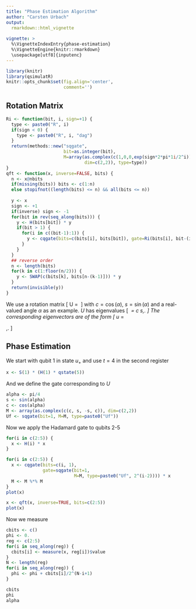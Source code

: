 ```yaml
---
title: "Phase Estimation Algorithm"
author: "Carsten Urbach"
output:
  rmarkdown::html_vignette
    
vignette: >
  %\VignetteIndexEntry{phase-estimation}
  %\VignetteEngine{knitr::rmarkdown}
  \usepackage[utf8]{inputenc}
---
```


```r
library(knitr)
library(qsimulatR)
knitr::opts_chunk$set(fig.align='center',
                      comment='')
```

## Rotation Matrix

```r
Ri <- function(bit, i, sign=+1) {
  type <- paste0("R", i)
  if(sign < 0) {
    type <- paste0("R", i, "dag")
  }
  return(methods::new("sqgate",
                      bit=as.integer(bit),
                      M=array(as.complex(c(1,0,0,exp(sign*2*pi*1i/2^i))),
                              dim=c(2,2)), type=type))
}
qft <- function(x, inverse=FALSE, bits) {
  n <- x@nbits
  if(missing(bits)) bits <- c(1:n)
  else stopifnot((length(bits) <= n) && all(bits <= n))
  
  y <- x
  sign <- +1
  if(inverse) sign <- -1
  for(bit in rev(seq_along(bits))) {
    y <- H(bits[bit]) * y
    if(bit > 1) {
      for(i in c((bit-1):1)) {
        y <- cqgate(bits=c(bits[i], bits[bit]), gate=Ri(bits[i], bit-(i-1), sign=sign)) * y
      }
    }
  }
  ## reverse order
  n <- length(bits)
  for(k in c(1:floor(n/2))) {
    y <- SWAP(c(bits[k], bits[n-(k-1)])) * y
  }
  return(invisible(y))
}
```

We use a rotation matrix
\[
U\ =\ \begin{pmatrix}
c & s \\
-s & c \\
\end{pmatrix}
\]
with $c=\cos(\alpha)$, $s=\sin(\alpha)$ and a real-valued angle
$\alpha$ as an example. $U$ has eigenvalues
\[
\lambda_\pm\ =\ c\pm \mathrm{i} s\,.
\]
The corresponding eigenvectors are of the form
\[
u_\pm\ =\
\begin{pmatrix}
1 \\
\mp\mathrm{i}\\
\end{pmatrix}\,.
\]

## Phase Estimation

We start with qubit 1 in state $u_+$ and use $t=4$ in the second
register

```r
x <- S(1) * (H(1) * qstate(5))
```

And we define the gate corresponding to $U$

```r
alpha <- pi/4
s <- sin(alpha)
c <- cos(alpha)
M <- array(as.complex(c(c, s, -s, c)), dim=c(2,2))
Uf <- sqgate(bit=1, M=M, type=paste0("Uf"))
```

Now we apply the Hadamard gate to qubits 2-5

```r
for(i in c(2:5)) {
  x <- H(i) * x
}
```

```r
for(i in c(2:5)) {
  x <- cqgate(bits=c(i, 1),
              gate=sqgate(bit=1,
                          M=M, type=paste0("Uf", 2^(i-2)))) * x
  M <- M %*% M
}
plot(x)
```

```r
x <- qft(x, inverse=TRUE, bits=c(2:5))
plot(x)
```

Now we measure

```r
cbits <- c()
phi <- 0.
reg <- c(2:5)
for(i in seq_along(reg)) {
  cbits[i] <- measure(x, reg[i])$value
}
N <- length(reg)
for(i in seq_along(reg)) {
  phi <- phi + cbits[i]/2^(N-i+1)
}

cbits
phi
alpha
```
